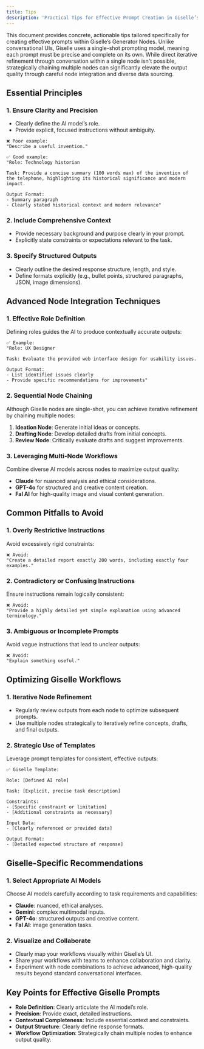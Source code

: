 ```yaml
---
title: Tips
description: 'Practical Tips for Effective Prompt Creation in Giselle’s Generator Nodes.'
---
```


This document provides concrete, actionable tips tailored specifically for creating effective prompts within Giselle’s Generator Nodes. Unlike conversational UIs, Giselle uses a single-shot prompting model, meaning each prompt must be precise and complete on its own. While direct iterative refinement through conversation within a single node isn't possible, strategically chaining multiple nodes can significantly elevate the output quality through careful node integration and diverse data sourcing.

## Essential Principles

### 1. Ensure Clarity and Precision

- Clearly define the AI model’s role.
- Provide explicit, focused instructions without ambiguity.

```plaintext
❌ Poor example:
"Describe a useful invention."

✅ Good example:
"Role: Technology historian

Task: Provide a concise summary (100 words max) of the invention of the telephone, highlighting its historical significance and modern impact.

Output Format:
- Summary paragraph
- Clearly stated historical context and modern relevance"
```

### 2. Include Comprehensive Context

- Provide necessary background and purpose clearly in your prompt.
- Explicitly state constraints or expectations relevant to the task.

### 3. Specify Structured Outputs

- Clearly outline the desired response structure, length, and style.
- Define formats explicitly (e.g., bullet points, structured paragraphs, JSON, image dimensions).

## Advanced Node Integration Techniques

### 1. Effective Role Definition

Defining roles guides the AI to produce contextually accurate outputs:

```plaintext
✅ Example:
"Role: UX Designer

Task: Evaluate the provided web interface design for usability issues.

Output Format:
- List identified issues clearly
- Provide specific recommendations for improvements"
```

### 2. Sequential Node Chaining

Although Giselle nodes are single-shot, you can achieve iterative refinement by chaining multiple nodes:

1. **Ideation Node**: Generate initial ideas or concepts.
2. **Drafting Node**: Develop detailed drafts from initial concepts.
3. **Review Node**: Critically evaluate drafts and suggest improvements.

### 3. Leveraging Multi-Node Workflows

Combine diverse AI models across nodes to maximize output quality:

- **Claude** for nuanced analysis and ethical considerations.
- **GPT-4o** for structured and creative content creation.
- **Fal AI** for high-quality image and visual content generation.

## Common Pitfalls to Avoid

### 1. Overly Restrictive Instructions

Avoid excessively rigid constraints:

```plaintext
❌ Avoid:
"Create a detailed report exactly 200 words, including exactly four examples."
```

### 2. Contradictory or Confusing Instructions

Ensure instructions remain logically consistent:

```plaintext
❌ Avoid:
"Provide a highly detailed yet simple explanation using advanced terminology."
```

### 3. Ambiguous or Incomplete Prompts

Avoid vague instructions that lead to unclear outputs:

```plaintext
❌ Avoid:
"Explain something useful."
```

## Optimizing Giselle Workflows

### 1. Iterative Node Refinement

- Regularly review outputs from each node to optimize subsequent prompts.
- Use multiple nodes strategically to iteratively refine concepts, drafts, and final outputs.

### 2. Strategic Use of Templates

Leverage prompt templates for consistent, effective outputs:

```plaintext
✅ Giselle Template:

Role: [Defined AI role]

Task: [Explicit, precise task description]

Constraints:
- [Specific constraint or limitation]
- [Additional constraints as necessary]

Input Data:
- [Clearly referenced or provided data]

Output Format:
- [Detailed expected structure of response]
```

## Giselle-Specific Recommendations

### 1. Select Appropriate AI Models

Choose AI models carefully according to task requirements and capabilities:

- **Claude**: nuanced, ethical analyses.
- **Gemini**: complex multimodal inputs.
- **GPT-4o**: structured outputs and creative content.
- **Fal AI**: image generation tasks.

### 2. Visualize and Collaborate

- Clearly map your workflows visually within Giselle’s UI.
- Share your workflows with teams to enhance collaboration and clarity.
- Experiment with node combinations to achieve advanced, high-quality results beyond standard conversational interfaces.

## Key Points for Effective Giselle Prompts

- **Role Definition**: Clearly articulate the AI model’s role.
- **Precision**: Provide exact, detailed instructions.
- **Contextual Completeness**: Include essential context and constraints.
- **Output Structure**: Clearly define response formats.
- **Workflow Optimization**: Strategically chain multiple nodes to enhance output quality.
